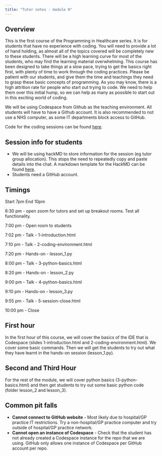 ```yaml
---
title: "Tutor notes - module 0"
---
```


## Overview

This is the first course of the Programming in Healthcare series. It is for students that have no experience with coding. You will need to provide a lot of hand holding, as almost all of the topics covered will be completely new to these students. There will be a high learning curve for most of the students, who may find the learning material overwhelming. This course has been designed to take things at a slow pace, trying to get the basics right first, with plenty of time to work through the coding practices. Please be patient with our students, and give them the time and teachings they need to grasp these basic concepts of programming. As you may know, there is a high attrition rate for people who start out trying to code. We need to help them over this initial hump, so we can help as many as possible to start out in this exciting world of coding.

We will be using Codespace from Github as the teaching environment. All students will have to have a Github account. It is also recommended to not use a NHS computer, as some IT departments block access to GitHub.

Code for the coding sessions can be found [here](https://github.com/letsdodigital/coding-hands-on).

## Session info for students

- We will be using hackMD to store information for the session (eg tutor group allocation). This stops the need to repeatedly copy and paste details into the chat. A markdown template for the HackMD can be found [here](../../hackmd.qmd).
- Students need a GitHub account.

## Timings

Start 7pm
End 10pm

6:30 pm - open zoom for tutors and set up breakout rooms. Test all functionality.

7:00 pm - Open room to students

7:02 pm - Talk - 1-introduction.html

7:10 pm - Talk - 2-coding-environment.html

7:20 pm - Hands-on - lesson_1.py

8:00 pm - Talk - 3-python-basics.html

8:20 pm - Hands-on - lesson_2.py

9:00 pm - Talk - 4-python-basics.html

9:10 pm - Hands-on - lesson_3.py

9:55 pm - Talk - 5-session-close.html

10:00 pm - Close

## First hour

In the first hour of this course, we will cover the basics of the IDE that is Codespace (slides 1-introduction.html and 2-coding-environment.html). We cover some basic commands. Then we will get the students to try out what they have learnt in the hands-on session (lesson_1.py).

## Second and Third Hour

For the rest of the module, we will cover python basics (3-python-basics.html) and then get students to try out some basic python code (folder lesson_2 and lesson_3).

## Common pit falls

- **Cannot connect to GitHub website** - Most likely due to hospital/GP practice IT restrictions. Try a non-hospital/GP practice computer and try outside of hospital/GP practice network.
- **Cannot open an instance of Codespace** - Check that the student has not already created a Codespace instance for the repo that we are using. GitHub only allows one instance of Codespace per GitHub account per repo.
